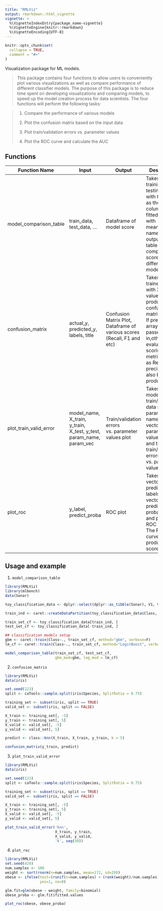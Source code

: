 ```yaml
---
title: "RMLViz"
output: rmarkdown::html_vignette
vignette: >
  %\VignetteIndexEntry{package_name-vignette}
  %\VignetteEngine{knitr::rmarkdown}
  %\VignetteEncoding{UTF-8}
---
```


```r
knitr::opts_chunk$set(
  collapse = TRUE,
  comment = "#>"
)
```


Visualization package for ML models. 

> This package contains four functions to allow users to conveniently plot various visualizations as well as compare performance of different classifier models. The purpose of this package is to reduce time spent on developing visualizations and comparing models, to speed up the model creation process for data scientists. The four functions will perform the following tasks: 

>
> 1.  Compare the performance of various models 
>
> 2.  Plot the confusion matrix based on the input data
>
> 3.  Plot train/validation errors vs. parameter values
>
> 4.  Plot the ROC curve and calculate the AUC 

## Functions

| Function Name | Input | Output | Description |
|-------------|-----|------|-----------|
|model_comparison_table| train_data, test_data, ... | Dataframe of model score| Takes in training data, testing data, with the target as the last column and fitted models with meaningful names then outputs a table comparing the scores for different models.|
|confusion_matrix | actual_y, predicted_y, labels, title| Confusion Matrix Plot, Dataframe of various scores (Recall, F1 and etc)| Takes in a trained model with X and y values to produce a confusion matrix visual. If predicted_y array is passed in,other evaluation scoring metrics such as Recall, and precision will also be produced.|
|plot_train_valid_error| model_name, X_train, y_train, X_test, y_test, param_name, param_vec | Train/validation errors vs. parameter values plot | Takes in a model name, train/validation data sets, a parameter name and a vector of parameter values to try and then plots train/validation errors vs. parameter values.|
|plot_roc|y_label, predict_proba |ROC plot| Takes in a vector of prediction labels and a vector of prediction probabilities and plots the ROC curve. The ROC curve also produces AUC score.|


## Usage and example

1. `model_comparison_table`

``` r
library(RMLViz)
library(mlbench)
data(Sonar)

toy_classification_data <- dplyr::select(dplyr::as_tibble(Sonar), V1, V2, V3, V4, V5, Class)

train_ind <- caret::createDataPartition(toy_classification_data$Class, p=0.9, list=F)

train_set_cf <- toy_classification_data[train_ind, ]
test_set_cf <- toy_classification_data[-train_ind, ]

## classification models setup
gbm <- caret::train(Class~., train_set_cf, method="gbm", verbose=F)
lm_cf <- caret::train(Class~., train_set_cf, method="LogitBoost", verbose=F)

model_comparison_table(train_set_cf, test_set_cf,
                       gbm_mod=gbm, log_mod = lm_cf)
```

2. `confusion_matrix`

```r
library(RMLViz)
data(iris)

set.seed(123)
split <- caTools::sample.split(iris$Species, SplitRatio = 0.75)

training_set <- subset(iris, split == TRUE)
valid_set <- subset(iris, split == FALSE)

X_train <- training_set[, -5]
y_train <- training_set[, 5]
X_valid <- valid_set[, -5]
y_valid <- valid_set[, 5]

predict <- class::knn(X_train, X_train, y_train, k = 5)

confusion_matrix(y_train, predict)

```

3. `plot_train_valid_error`

``` r
library(RMLViz)
data(iris)

set.seed(123)
split <- caTools::sample.split(iris$Species, SplitRatio = 0.75)

training_set <- subset(iris, split == TRUE)
valid_set <- subset(iris, split == FALSE)

X_train <- training_set[, -5]
y_train <- training_set[, 5]
X_valid <- valid_set[, -5]
y_valid <- valid_set[, 5]

plot_train_valid_error('knn', 
                       X_train, y_train, 
                       X_valid, y_valid, 
                       'k', seq(50))
```

4. `plot_roc`

``` r
library(RMLViz)
set.seed(420)
num.samples <- 100
weight <- sort(rnorm(n=num.samples, mean=172, sd=29))
obese <- ifelse(test=(runif(n=num.samples) < (rank(weight)/num.samples)),
                yes=1, no=0)

glm.fit=glm(obese ~ weight, family=binomial)
obese_proba <- glm.fit$fitted.values

plot_roc(obese, obese_proba)
```
